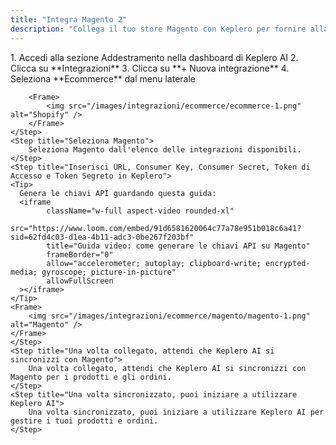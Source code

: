 ```yaml
---
title: "Integra Magento 2"
description: "Collega il tuo store Magento con Keplero per fornire alla tua AI tutti i dati necessari su prodotti e ordini"
---
```


<Steps>
    <Step title="Crea una nuova azione">
        1. Accedi alla sezione Addestramento nella dashboard di Keplero AI
        2. Clicca su **Integrazioni**
        3. Clicca su **+ Nuova integrazione**
        4. Seleziona **Ecommerce** dal menu laterale

        <Frame>
            <img src="/images/integrazioni/ecommerce/ecommerce-1.png" alt="Shopify" />
        </Frame>
    </Step>
    <Step title="Seleziona Magento">
        Seleziona Magento dall'elenco delle integrazioni disponibili.
    </Step>
    <Step title="Inserisci URL, Consumer Key, Consumer Secret, Token di Accesso e Token Segreto in Keplero">
    <Tip> 
      Genera le chiavi API guardando questa guida:
      <iframe
            className="w-full aspect-video rounded-xl"
            src="https://www.loom.com/embed/91d6581620064c77a78e951b018c6a41?sid=62fd4c03-d1ea-4b11-adc3-0be267f203bf"
            title="Guida video: come generare le chiavi API su Magento"
            frameBorder="0"
            allow="accelerometer; autoplay; clipboard-write; encrypted-media; gyroscope; picture-in-picture"
            allowFullScreen
      ></iframe>
    </Tip>
    <Frame>
        <img src="/images/integrazioni/ecommerce/magento/magento-1.png" alt="Magento" />
    </Frame>
    </Step>
    <Step title="Una volta collegato, attendi che Keplero AI si sincronizzi con Magento">
        Una volta collegato, attendi che Keplero AI si sincronizzi con Magento per i prodotti e gli ordini.
    </Step>
    <Step title="Una volta sincronizzato, puoi iniziare a utilizzare Keplero AI">
        Una volta sincronizzato, puoi iniziare a utilizzare Keplero AI per gestire i tuoi prodotti e ordini.
    </Step>
</Steps>
